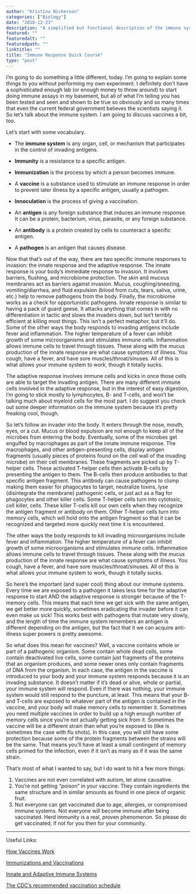 ```yaml
---
author: "Kristina Nickerson"
categories: ["Biology"]
date: "2018-12-23"
description: "A simplified but functional description of the immune system."
featured: ""
featuredalt: ""
featuredpath: ""
linktitle: ""
title: "Immune Response Quick Course"
type: "post"
---
```


I'm going to do something a little different, today. I'm going to explain some things to you without performing my own experiment. I definitely don't have a sophisticated enough lab (or enough money to throw around) to start doing immune assays in my basement, but all of what I'm telling you has been tested and seen and shown to be true so obviously and so many times that even the current federal government believes the scientists saying it. So let's talk about the immune system. I am going to discuss vaccines a bit, too. 

Let's start with some vocabulary. 

* The **immune system** is any organ, cell, or mechanism that participates in the control of invading antigens. 

* **Immunity** is a resistance to a specific antigen.

* **Immunization** is the process by which a person becomes immune.

* A **vaccine** is a substance used to stimulate an immune response in order to prevent later illness by a specific antigen, usually a pathogen.

* **Innoculation** is the process of giving a vaccination.

* An **antigen** is any foreign substance that induces an immune response. It can be a protein, bacterium, virus, parasite, or any foreign substance.

* An **antibody** is a protein created by cells to counteract a specific antigen. 

* A **pathogen** is an antigen that causes disease.

Now that that's out of the way, there are two specific immune responses to invasion: the innate response and the adaptive response. The innate response is your body's immediate response to invasion. It involves barriers, flushing, and microbiome protection. The skin and mucous membranes act as barriers against invasion. Mucus, coughing/sneezing, vomiting/diarrhea, and fluid expulsion (blood from cuts, tears, saliva, urine, etc.) help to remove pathogens from the body. Finally, the microbiome works as a check for opportunistic pathogens. Innate response is similar to having a pack of guard geese. It attacks anything that comes in with no differentiation in tactic and slows the invaders down, but isn't terribly efficient at killing most things. This isn't a perfect metaphor, but it'll do. Some of the other ways the body responds to invading antigens include fever and inflammation. The higher temperature of a fever can inhibit growth of some microorganisms and stimulates immune cells. Inflammation allows immune cells to travel through tissues. These along with the mucus production of the innate response are what cause symptoms of illness. You cough, have a fever, and have sore muscles/throat/sinuses. All of this is what allows your immune system to work, though it totally sucks.

The adaptive response involves immune cells and kicks in once those cells are able to target the invading antigen. There are many different immune cells involved in the adaptive response, but in the interest of easy digestion, I'm going to stick mostly to lymphocytes, B- and T-cells, and won't be talking much about myeloid cells for the most part. I do suggest you check out some deeper information on the immune system because it's pretty freaking cool, though.

So let's follow an invader into the body. It enters through the nose, mouth, eyes, or a cut. Mucus or blood expulsion are not enough to keep all of the microbes from entering the body. Eventually, some of the microbes get engulfed by macrophages as part of the innate immune response. The macrophages, and other antigen-presenting cells, display antigen fragments (usually pieces of proteins found on the cell wall of the invading microbe) on their cell membranes. These fragments are picked up by T-helper cells. These activated T-helper cells then activate B-cells by presenting the antigen to them. The B-cells then produce antibodies to that specific antigen fragment. This antibody can cause pathogens to clump making them easier for phagocytes to target, neutralize toxins, lyse (disintegrate the membrane) pathogenic cells, or just act as a flag for phagocytes and other killer cells. Some T-helper cells turn into cytotoxic, cell killer, cells. These killer T-cells kill our own cells when they recognize the antigen fragment or antibody on them. Other T-helper cells turn into memory cells, which will hold onto the antigen fragment so that it can be recognized and targeted more quickly next time it is encountered.

The other ways the body responds to kill invading microorganisms include fever and inflammation. The higher temperature of a fever can inhibit growth of some microorganisms and stimulates immune cells. Inflammation allows immune cells to travel through tissues. These along with the mucus production of the innate response are what cause symptoms of illness. You cough, have a fever, and have sore muscles/throat/sinuses. All of this is what allows your immune system to work, though it totally sucks.

So here's the important (and super cool) thing about our immune systems. Every time we are exposed to a pathogen it takes less time for the adaptive response to start AND the adaptive response is stronger because of the T-memory cells. This means that each time we get sick with the same antigen, we get better more quickly, sometimes eradicating the invader before it can even make us sick! This works best with pathogens that mutate very slowly, and the length of time the immune system remembers an antigen is different depending on the antigen, but the fact that it we can acquire anti-illness super powers is pretty awesome.

So what does this mean for vaccines? Well, a vaccine contains whole or part of a pathogenic organism. Some contain whole dead cells, some contain deactivated live cells, some contain just fragments of the proteins that an organism produces, and some newer ones only contain fragments of DNA from the organism. In each case, the antigen in the vaccine is introduced to your body and your immune system responds because it is an invading substance. It doesn't matter if it's dead or alive, whole or partial, your immune system will respond. Even if there was nothing, your immune system would still respond to the puncture, at least. This means that your B- and T-cells are exposed to whatever part of the antigen is contained in the vaccine, and your body will make memory cells to remember it. Sometimes you need multiple vaccines in order to build up a high enough number of memory cells since you're not actually getting sick from it. Sometimes the vaccine will be a different strain than what you're exposed to (like is sometimes the case with flu shots). In this case, you will still have some protection because some of the protein fragments between the strains will be the same. That means you'll have at least a small contingent of memory cells primed for the infection, even if it isn't as many as if it was the same strain.

That's most of what I wanted to say, but I do want to hit a few more things:

1. Vaccines are not even correlated with autism, let alone causative.
2. You're not getting "poison" in your vaccine. They contain ingredients the same structure and in similar amounts as found in one piece of organic fruit.
3. Not everyone can get vaccinated due to age, allergies, or compromised immune systems. Not everyone will become immune after being vaccinated. Herd immunity is a real, proven phenomenon. So please do get vaccinated, if not for you then for your community.

---

Useful Links:

[How Vaccines Work](https://www.niaid.nih.gov/research/how-vaccines-work)

[Immunizations and Vaccinations](https://www.verywellfamily.com/the-difference-between-immunization-and-vaccination-4140251)

[Innate and Adaptive Immune Systems](https://www.ncbi.nlm.nih.gov/books/NBK279396/)

[The CDC's recommended vaccination schedule](https://www.cdc.gov/vaccines/schedules/hcp/imz/child-adolescent-compliant.html)
